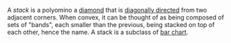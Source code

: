 A _stack_ is a polyomino a [diamond](/classes/diamond) that is [diagonally directed](/glossary/diagonally-directed) from two adjacent corners. When convex, it can be thought of as being composed of sets of "bands", each smaller than the previous, being stacked on top of each other, hence the name. A stack is a subclass of [bar chart](/classes/bar-chart).
